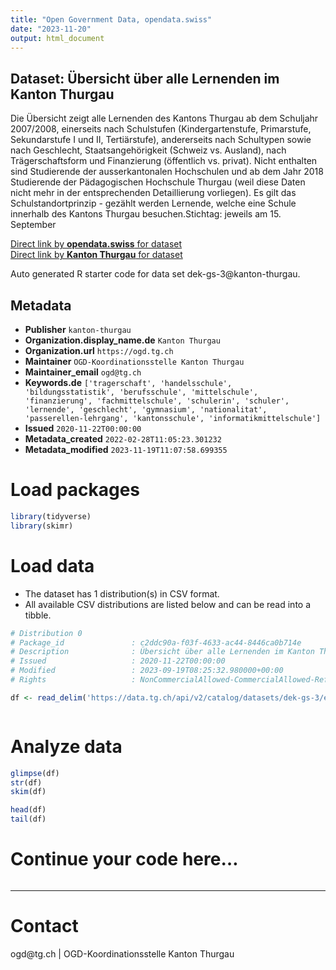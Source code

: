 ```yaml
---
title: "Open Government Data, opendata.swiss"
date: "2023-11-20"
output: html_document
---
```


## Dataset: Übersicht über alle Lernenden im Kanton Thurgau

Die Übersicht zeigt alle Lernenden des Kantons Thurgau ab dem Schuljahr 2007/2008, einerseits nach Schulstufen (Kindergartenstufe, Primarstufe, Sekundarstufe I und II, Tertiärstufe), andererseits nach Schultypen sowie nach Geschlecht, Staatsangehörigkeit (Schweiz vs. Ausland), nach Trägerschaftsform und Finanzierung (öffentlich vs. privat). Nicht enthalten sind Studierende der ausserkantonalen Hochschulen und ab dem Jahr 2018 Studierende der Pädagogischen Hochschule Thurgau (weil diese Daten nicht mehr in der entsprechenden Detaillierung vorliegen). Es gilt das Schulstandortprinzip - gezählt werden Lernende, welche eine Schule innerhalb des Kantons Thurgau besuchen.Stichtag: jeweils am 15. September

[Direct link by **opendata.swiss** for dataset](https://opendata.swiss/de/dataset/ubersicht-uber-alle-lernenden-im-kanton-thurgau)<br>
[Direct link by **Kanton Thurgau** for dataset](https://data.tg.ch/explore/dataset/dek-gs-3/)

Auto generated R starter code for data set dek-gs-3@kanton-thurgau.

## Metadata

- **Publisher** `kanton-thurgau`
- **Organization.display_name.de** `Kanton Thurgau`
- **Organization.url** `https://ogd.tg.ch`
- **Maintainer** `OGD-Koordinationsstelle Kanton Thurgau`
- **Maintainer_email** `ogd@tg.ch`
- **Keywords.de** `['tragerschaft', 'handelsschule', 'bildungsstatistik', 'berufsschule', 'mittelschule', 'finanzierung', 'fachmittelschule', 'schulerin', 'schuler', 'lernende', 'geschlecht', 'gymnasium', 'nationalitat', 'passerellen-lehrgang', 'kantonsschule', 'informatikmittelschule']`
- **Issued** `2020-11-22T00:00:00`
- **Metadata_created** `2022-02-28T11:05:23.301232`
- **Metadata_modified** `2023-11-19T11:07:58.699355`


# Load packages

```r

library(tidyverse)
library(skimr)

```

# Load data

-   The dataset has 1 distribution(s) in CSV format.
-   All available CSV distributions are listed below and can be read into a tibble.

```r

# Distribution 0
# Package_id               : c2ddc90a-f03f-4633-ac44-8446ca0b714e
# Description              : Übersicht über alle Lernenden im Kanton Thurgau (csv)
# Issued                   : 2020-11-22T00:00:00
# Modified                 : 2023-09-19T08:25:32.980000+00:00
# Rights                   : NonCommercialAllowed-CommercialAllowed-ReferenceRequired

df <- read_delim('https://data.tg.ch/api/v2/catalog/datasets/dek-gs-3/exports/csv')



```

# Analyze data

```r

glimpse(df)
str(df)
skim(df)

head(df)
tail(df)

```

# Continue your code here...

```r

```

------------------------------------------------------------------------

# Contact

ogd@tg.ch | OGD-Koordinationsstelle Kanton Thurgau
